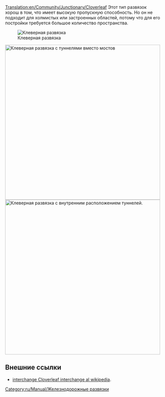 [[Translation:en/Community/Junctionary/Cloverleaf]]
{{ru/Community/Junctionary/Меню развязки}}
Этот тип развязок хорош в том, что имеет высокую пропускную способность. Но он не подходит для холмистых или застроенных областей, потому что для его постройки требуется большое количество пространства.

[[File:en/Community/Junctionary/Cloverleaf.png|none|frame|Клеверная развязка]]

{{ru/Community/Junctionary/Критерии развязки|Дешево|1|0|1|1|0|0|0|1|0|1|1|0|Сломанный состав парализует только одну колею и левый поворот.|
*Одновременно может пропускать 4 и более поездов.
*Занимает много места, когда построена без острых углов.
*Делайте петли и диагональные ветки больше, чем Ваши поезда. Тогда основная линия не будет заблокирована ожидающими составами.
*Используйте туннели, если мосты замедляют Ваши поезда.
*При необходимости улучшайте до [[en/Community/Junctionary/Tetrathorp-Junction|Over-Under развязки]].
*Минимальная площадь: 10 x 10 клеток.
*To be able to fully store a 12 length (6 grid spaces) train in each left turn movement, use a length of 2 for each side of the cloverleaf and start the cloverleaf 3 spaces away from the center intersection .
*In general, the storage space of each cloverleaf is 7*n for a size n cloverleaf, where n is the length of each side in the leaf (start size n cloverleaf at 2*n-1 spaces away from the center intersection).
}}
[[File:en/Community/Junctionary/Cloverleaf with tunnels.png|none|thumb|500px|Клеверная развязка с туннелями вместо мостов]]
[[File:en/Community/Junctionary/Cloverleaf inward corners.png|none|thumb|500px|Клеверная развязка с внутренним расположением туннелей.]]

==Внешние ссылки==
*[https://www.wikipedia.org/wiki/Cloverleaf interchange Cloverleaf interchange al wikipedia].

[[Category:ru/Manual/Железнодорожные развязки]]